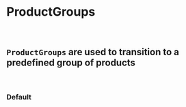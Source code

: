 
<Meta of={ProductGroupStories} />

# ProductGroups

<br />

## `ProductGroups` are used to transition to a predefined group of products

<br />

### Default

<Canvas>
  <Story of={ProductGroupStories.Default} />
</Canvas>
